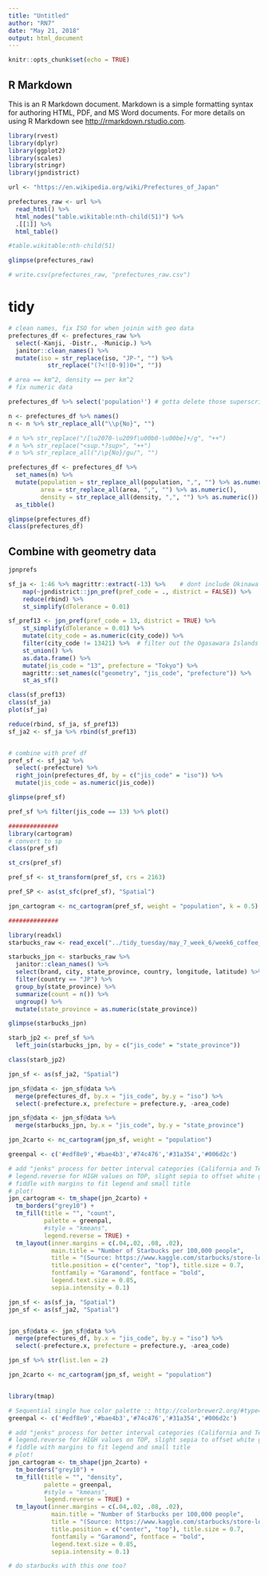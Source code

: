 ```yaml
---
title: "Untitled"
author: "RN7"
date: "May 21, 2018"
output: html_document
---
```


```r
knitr::opts_chunk$set(echo = TRUE)
```

## R Markdown

This is an R Markdown document. Markdown is a simple formatting syntax for authoring HTML, PDF, and MS Word documents. For more details on using R Markdown see <http://rmarkdown.rstudio.com>.

```r
library(rvest)
library(dplyr)
library(ggplot2)
library(scales)
library(stringr)
library(jpndistrict)

url <- "https://en.wikipedia.org/wiki/Prefectures_of_Japan"

prefectures_raw <- url %>% 
  read_html() %>% 
  html_nodes("table.wikitable:nth-child(51)") %>% 
  .[[1]] %>% 
  html_table()

#table.wikitable:nth-child(51)

glimpse(prefectures_raw)

# write.csv(prefectures_raw, "prefectures_raw.csv")
```

# tidy

```r
# clean names, fix ISO for when joinin with geo data
prefectures_df <- prefectures_raw %>% 
  select(-Kanji, -Distr., -Municip.) %>% 
  janitor::clean_names() %>% 
  mutate(iso = str_replace(iso, "JP-", "") %>% 
           str_replace("(?<![0-9])0+", ""))

# area == km^2, density == per km^2
# fix numeric data

prefectures_df %>% select('population¹') # gotta delete those superscripts first!

n <- prefectures_df %>% names()
n <- n %>% str_replace_all("\\p{No}", "")

# n %>% str_replace("/[\u2070-\u209f\u00b0-\u00be]+/g", "++")
# n %>% str_replace("<sup.*?sup>", "++")
# n %>% str_replace_all("/\p{No}/gu/", "")

prefectures_df <- prefectures_df %>% 
  set_names(n) %>% 
  mutate(population = str_replace_all(population, ",", "") %>% as.numeric(),
         area = str_replace_all(area, ",", "") %>% as.numeric(),
         density = str_replace_all(density, ",", "") %>% as.numeric()) %>% 
  as_tibble()

glimpse(prefectures_df)
class(prefectures_df)

```




## Combine with geometry data


```r
jpnprefs

sf_ja <- 1:46 %>% magrittr::extract(-13) %>%    # dont include Okinawa (47)
    map(~jpndistrict::jpn_pref(pref_code = ., district = FALSE)) %>% 
    reduce(rbind) %>% 
    st_simplify(dTolerance = 0.01)

sf_pref13 <- jpn_pref(pref_code = 13, district = TRUE) %>% 
    st_simplify(dTolerance = 0.01) %>% 
    mutate(city_code = as.numeric(city_code)) %>% 
    filter(city_code != 13421) %>%  # filter out the Ogasawara Islands (off the coast)
    st_union() %>% 
    as.data.frame() %>% 
    mutate(jis_code = "13", prefecture = "Tokyo") %>% 
    magrittr::set_names(c("geometry", "jis_code", "prefecture")) %>% 
    st_as_sf()

class(sf_pref13)
class(sf_ja)
plot(sf_ja)

reduce(rbind, sf_ja, sf_pref13)
sf_ja2 <- sf_ja %>% rbind(sf_pref13)


# combine with pref df
pref_sf <- sf_ja2 %>% 
  select(-prefecture) %>% 
  right_join(prefectures_df, by = c("jis_code" = "iso")) %>% 
  mutate(jis_code = as.numeric(jis_code))

glimpse(pref_sf)

pref_sf %>% filter(jis_code == 13) %>% plot()

```


```r
##############
library(cartogram)
# convert to sp
class(pref_sf)

st_crs(pref_sf)

pref_sf <- st_transform(pref_sf, crs = 2163)

pref_SP <- as(st_sfc(pref_sf), "Spatial")

jpn_cartogram <- nc_cartogram(pref_sf, weight = "population", k = 0.5)

##############

```


```r
library(readxl)
starbucks_raw <- read_excel("../tidy_tuesday/may_7_week_6/week6_coffee_chains.xlsx", sheet = 1)

starbucks_jpn <- starbucks_raw %>% 
  janitor::clean_names() %>% 
  select(brand, city, state_province, country, longitude, latitude) %>% 
  filter(country == "JP") %>% 
  group_by(state_province) %>% 
  summarize(count = n()) %>% 
  ungroup() %>% 
  mutate(state_province = as.numeric(state_province))

glimpse(starbucks_jpn)

starb_jp2 <- pref_sf %>% 
  left_join(starbucks_jpn, by = c("jis_code" = "state_province"))

class(starb_jp2)

jpn_sf <- as(sf_ja2, "Spatial")

jpn_sf@data <- jpn_sf@data %>% 
  merge(prefectures_df, by.x = "jis_code", by.y = "iso") %>% 
  select(-prefecture.x, prefecture = prefecture.y, -area_code)

jpn_sf@data <- jpn_sf@data %>% 
  merge(starbucks_jpn, by.x = "jis_code", by.y = "state_province")

jpn_2carto <- nc_cartogram(jpn_sf, weight = "population")

greenpal <- c('#edf8e9','#bae4b3','#74c476','#31a354','#006d2c')

# add "jenks" process for better interval categories (California and Texas are still their own categories but best I can do with big outliers)
# legend.reverse for HIGH values on TOP, slight sepia to offset white glare?
# fiddle with margins to fit legend and small title
# plot!
jpn_cartogram <- tm_shape(jpn_2carto) + 
  tm_borders("grey10") +
  tm_fill(title = "", "count", 
          palette = greenpal, 
          #style = "kmeans",
          legend.reverse = TRUE) +
  tm_layout(inner.margins = c(.04,.02, .08, .02),
            main.title = "Number of Starbucks per 100,000 people",
            title = "(Source: https://www.kaggle.com/starbucks/store-locations)\nState size by total population",
            title.position = c("center", "top"), title.size = 0.7,
            fontfamily = "Garamond", fontface = "bold",
            legend.text.size = 0.85, 
            sepia.intensity = 0.1)

```




```r
jpn_sf <- as(sf_ja, "Spatial")
jpn_sf <- as(sf_ja2, "Spatial")


jpn_sf@data <- jpn_sf@data %>% 
  merge(prefectures_df, by.x = "jis_code", by.y = "iso") %>% 
  select(-prefecture.x, prefecture = prefecture.y, -area_code)

jpn_sf %>% str(list.len = 2)

jpn_2carto <- nc_cartogram(jpn_sf, weight = "population")


library(tmap)

# Sequential single hue color palette :: http://colorbrewer2.org/#type=sequential&scheme=Greens&n=5
greenpal <- c('#edf8e9','#bae4b3','#74c476','#31a354','#006d2c')

# add "jenks" process for better interval categories (California and Texas are still their own categories but best I can do with big outliers)
# legend.reverse for HIGH values on TOP, slight sepia to offset white glare?
# fiddle with margins to fit legend and small title
# plot!
jpn_cartogram <- tm_shape(jpn_2carto) + 
  tm_borders("grey10") +
  tm_fill(title = "", "density", 
          palette = greenpal, 
          #style = "kmeans",
          legend.reverse = TRUE) +
  tm_layout(inner.margins = c(.04,.02, .08, .02),
            main.title = "Number of Starbucks per 100,000 people",
            title = "(Source: https://www.kaggle.com/starbucks/store-locations)\nState size by total population",
            title.position = c("center", "top"), title.size = 0.7,
            fontfamily = "Garamond", fontface = "bold",
            legend.text.size = 0.85, 
            sepia.intensity = 0.1)

# do starbucks with this one too?


```









